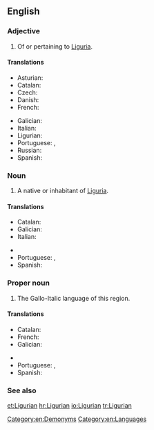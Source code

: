 ==English==
{{wikipedia}}

===Adjective===
{{en-adj}}

# Of or pertaining to [[Liguria]].

====Translations====
{{trans-top|Of or pertaining to Liguria}}
* Asturian: {{t|ast|ligur}}
* Catalan: {{t|ca|lígur}}
* Czech: {{t-|cs|ligurský}}
* Danish: {{t-|da|ligurisk}}
* French: {{t+|fr|ligurien}}
{{trans-mid}}
* Galician: {{t|gl|lígur}}
* Italian: {{t+|it|ligure}}
* Ligurian: {{tø|lij|lìgure}}
* Portuguese: {{t|pt|lígure}}, {{t|pt|ligúrio}}
* Russian: {{t-|ru|лигурский|sc=Cyrl}}
* Spanish: {{t|es|ligur}}
{{trans-bottom}}

===Noun===
{{en-noun}}

# A native or inhabitant of [[Liguria]].

====Translations====
{{trans-top|native or inhabitant}}
* Catalan: {{t|ca|lígur|m|f}}
* Galician: {{t|gl|lígur|m|f}}
* Italian: {{t+|it|ligure|m|f}}
{{trans-mid}}
* {{trreq|Ligurian}}
* Portuguese: {{t|pt|lígure|m|f}}, {{t|pt|ligúrio|m}}
* Spanish: {{t|es|ligur|m|f}}
{{trans-bottom}}

===Proper noun===
{{en-proper noun}}

# The Gallo-Italic language of this region.

====Translations====
{{trans-top|language}}
* Catalan: {{t|ca|lígur|m}}
* French: {{t|fr|ligurien|m}}
* Galician: {{t|gl|lígur|m}}
{{trans-mid}}
* {{trreq|Ligurian}}
* Portuguese: {{t|pt|lígure|m}}, {{t|pt|ligúrio|m}}
* Spanish: {{t|es|ligur}}
{{trans-bottom}}

===See also===
{{langcat}}

[[Category:en:Demonyms]]
[[Category:en:Languages]]

[[et:Ligurian]]
[[hr:Ligurian]]
[[io:Ligurian]]
[[tr:Ligurian]]